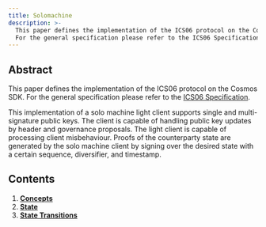 ```yaml
---
title: Solomachine
description: >-
  This paper defines the implementation of the ICS06 protocol on the Cosmos SDK.
  For the general specification please refer to the ICS06 Specification.
---
```


## Abstract

This paper defines the implementation of the ICS06 protocol on the Cosmos SDK. For the general
specification please refer to the [ICS06 Specification](https://github.com/cosmos/ibc/tree/master/spec/client/ics-006-solo-machine-client).

This implementation of a solo machine light client supports single and multi-signature public
keys. The client is capable of handling public key updates by header and governance proposals.
The light client is capable of processing client misbehaviour. Proofs of the counterparty state
are generated by the solo machine client by signing over the desired state with a certain sequence,
diversifier, and timestamp.

## Contents

1. **[Concepts](/docs/ibc/v8.5.x/light-clients/solomachine/concepts.mdx)**
2. **[State](/docs/ibc/v8.5.x/light-clients/solomachine/state.mdx)**
3. **[State Transitions](/docs/ibc/v8.5.x/light-clients/solomachine/state_transitions.mdx)**
